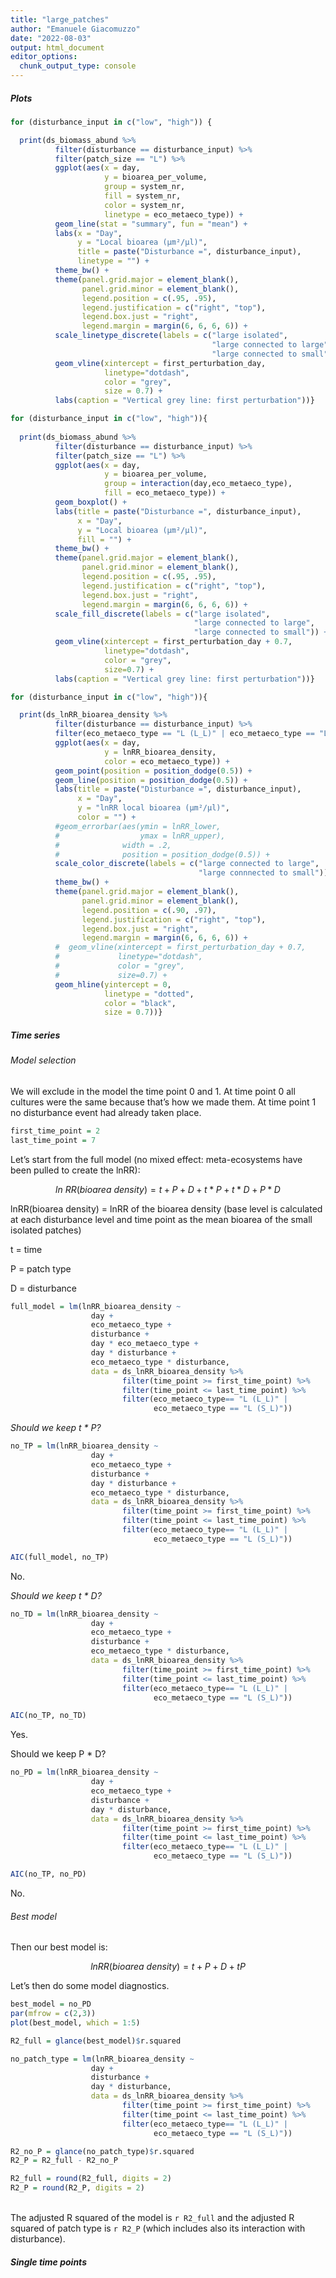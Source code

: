 ```yaml
---
title: "large_patches"
author: "Emanuele Giacomuzzo"
date: "2022-08-03"
output: html_document
editor_options: 
  chunk_output_type: console
---
```


##### Plots

```r
for (disturbance_input in c("low", "high")) {

  print(ds_biomass_abund %>%
          filter(disturbance == disturbance_input) %>%
          filter(patch_size == "L") %>%
          ggplot(aes(x = day,
                     y = bioarea_per_volume,
                     group = system_nr,
                     fill = system_nr,
                     color = system_nr,
                     linetype = eco_metaeco_type)) +
          geom_line(stat = "summary", fun = "mean") + 
          labs(x = "Day",
               y = "Local bioarea (µm²/μl)",
               title = paste("Disturbance =", disturbance_input),
               linetype = "") +
          theme_bw() +
          theme(panel.grid.major = element_blank(), 
                panel.grid.minor = element_blank(),
                legend.position = c(.95, .95),
                legend.justification = c("right", "top"),
                legend.box.just = "right",
                legend.margin = margin(6, 6, 6, 6)) +
          scale_linetype_discrete(labels = c("large isolated",
                                             "large connected to large",
                                             "large connected to small")) +
          geom_vline(xintercept = first_perturbation_day, 
                     linetype="dotdash", 
                     color = "grey", 
                     size = 0.7) +
          labs(caption = "Vertical grey line: first perturbation"))}
```

```r
for (disturbance_input in c("low", "high")){
  
  print(ds_biomass_abund %>%
          filter(disturbance == disturbance_input) %>%
          filter(patch_size == "L") %>%
          ggplot(aes(x = day,
                     y = bioarea_per_volume,
                     group = interaction(day,eco_metaeco_type),
                     fill = eco_metaeco_type)) +
          geom_boxplot() +
          labs(title = paste("Disturbance =", disturbance_input),
               x = "Day",
               y = "Local bioarea (µm²/μl)",
               fill = "") +
          theme_bw() +
          theme(panel.grid.major = element_blank(), 
                panel.grid.minor = element_blank(),
                legend.position = c(.95, .95),
                legend.justification = c("right", "top"),
                legend.box.just = "right",
                legend.margin = margin(6, 6, 6, 6)) +
          scale_fill_discrete(labels = c("large isolated", 
                                         "large connected to large",
                                         "large connected to small")) +
          geom_vline(xintercept = first_perturbation_day + 0.7, 
                     linetype="dotdash", 
                     color = "grey", 
                     size=0.7) +
          labs(caption = "Vertical grey line: first perturbation"))}
```

```r
for (disturbance_input in c("low", "high")){

  print(ds_lnRR_bioarea_density %>%
          filter(disturbance == disturbance_input) %>%
          filter(eco_metaeco_type == "L (L_L)" | eco_metaeco_type == "L (S_L)") %>%
          ggplot(aes(x = day,
                     y = lnRR_bioarea_density,
                     color = eco_metaeco_type)) +
          geom_point(position = position_dodge(0.5)) +
          geom_line(position = position_dodge(0.5)) + 
          labs(title = paste("Disturbance =", disturbance_input),
               x = "Day",
               y = "lnRR local bioarea (µm²/µl)",
               color = "") +
          #geom_errorbar(aes(ymin = lnRR_lower, 
          #                  ymax = lnRR_upper), 
          #              width = .2,
          #              position = position_dodge(0.5)) + 
          scale_color_discrete(labels = c("large connected to large", 
                                          "large connnected to small")) +
          theme_bw() +
          theme(panel.grid.major = element_blank(), 
                panel.grid.minor = element_blank(),
                legend.position = c(.90, .97),
                legend.justification = c("right", "top"),
                legend.box.just = "right",
                legend.margin = margin(6, 6, 6, 6)) +
          #  geom_vline(xintercept = first_perturbation_day + 0.7,
          #             linetype="dotdash", 
          #             color = "grey", 
          #             size=0.7) +
          geom_hline(yintercept = 0, 
                     linetype = "dotted", 
                     color = "black", 
                     size = 0.7))}
```

##### Time series

###### Model selection

We will exclude in the model the time point 0 and 1. At time point 0 all cultures were the same because that's how we made them. At time point 1 no disturbance event had already taken place.

```r
first_time_point = 2
last_time_point = 7
```

Let's start from the full model (no mixed effect: meta-ecosystems have been pulled to create the lnRR):

$$
ln \: RR (bioarea \: density) = t + P + D + t*P + t*D + P*D
$$

lnRR(bioarea density) = lnRR of the bioarea density (base level is calculated at each disturbance level and time point as the mean bioarea of the small isolated patches)

t = time

P = patch type

D = disturbance

```r
full_model = lm(lnRR_bioarea_density ~
                  day + 
                  eco_metaeco_type + 
                  disturbance +
                  day * eco_metaeco_type +
                  day * disturbance + 
                  eco_metaeco_type * disturbance,
                  data = ds_lnRR_bioarea_density %>%
                         filter(time_point >= first_time_point) %>%
                         filter(time_point <= last_time_point) %>%
                         filter(eco_metaeco_type== "L (L_L)" | 
                                eco_metaeco_type == "L (S_L)"))
```

*Should we keep t \* P?*

```r
no_TP = lm(lnRR_bioarea_density ~
                  day + 
                  eco_metaeco_type + 
                  disturbance +
                  day * disturbance + 
                  eco_metaeco_type * disturbance,
                  data = ds_lnRR_bioarea_density %>%
                         filter(time_point >= first_time_point) %>%
                         filter(time_point <= last_time_point) %>%
                         filter(eco_metaeco_type== "L (L_L)" | 
                                eco_metaeco_type == "L (S_L)"))

AIC(full_model, no_TP)
```

No.

*Should we keep t \* D?*

```r
no_TD = lm(lnRR_bioarea_density ~
                  day + 
                  eco_metaeco_type + 
                  disturbance +
                  eco_metaeco_type * disturbance,
                  data = ds_lnRR_bioarea_density %>%
                         filter(time_point >= first_time_point) %>%
                         filter(time_point <= last_time_point) %>%
                         filter(eco_metaeco_type== "L (L_L)" | 
                                eco_metaeco_type == "L (S_L)"))

AIC(no_TP, no_TD)
```

Yes.

Should we keep P \* D?

```r
no_PD = lm(lnRR_bioarea_density ~
                  day + 
                  eco_metaeco_type + 
                  disturbance +
                  day * disturbance,
                  data = ds_lnRR_bioarea_density %>%
                         filter(time_point >= first_time_point) %>%
                         filter(time_point <= last_time_point) %>%
                         filter(eco_metaeco_type== "L (L_L)" | 
                                eco_metaeco_type == "L (S_L)"))

AIC(no_TP, no_PD)
```

No.

###### Best model

Then our best model is:

$$
lnRR (bioarea \: density) = t + P + D + tP
$$

Let's then do some model diagnostics.

```r
best_model = no_PD
par(mfrow = c(2,3))
plot(best_model, which = 1:5)
```

```r
R2_full = glance(best_model)$r.squared

no_patch_type = lm(lnRR_bioarea_density ~
                  day + 
                  disturbance +
                  day * disturbance,
                  data = ds_lnRR_bioarea_density %>%
                         filter(time_point >= first_time_point) %>%
                         filter(time_point <= last_time_point) %>%
                         filter(eco_metaeco_type== "L (L_L)" | 
                                eco_metaeco_type == "L (S_L)"))

R2_no_P = glance(no_patch_type)$r.squared
R2_P = R2_full - R2_no_P

R2_full = round(R2_full, digits = 2)
R2_P = round(R2_P, digits = 2)
```

\
The adjusted R squared of the model is `r R2_full` and the adjusted R squared of patch type is `r R2_P` (which includes also its interaction with disturbance).

##### Single time points
